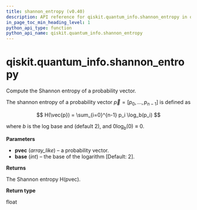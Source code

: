 ```yaml
---
title: shannon_entropy (v0.40)
description: API reference for qiskit.quantum_info.shannon_entropy in qiskit v0.40
in_page_toc_min_heading_level: 1
python_api_type: function
python_api_name: qiskit.quantum_info.shannon_entropy
---
```


<span id="qiskit-quantum-info-shannon-entropy" />

# qiskit.quantum\_info.shannon\_entropy

<Function id="qiskit.quantum_info.shannon_entropy" isDedicatedPage={true} github="https://github.com/qiskit/qiskit/tree/stable/0.23/qiskit/quantum_info/states/utils.py" signature="shannon_entropy(pvec, base=2)">
  Compute the Shannon entropy of a probability vector.

  The shannon entropy of a probability vector $\vec{p} = [p_0, ..., p_{n-1}]$ is defined as

$$
H(\vec{p}) = \sum_{i=0}^{n-1} p_i \log_b(p_i)
$$

  where $b$ is the log base and (default 2), and $0 \log_b(0) \equiv 0$.

  **Parameters**

  *   **pvec** (*array\_like*) – a probability vector.
  *   **base** (*int*) – the base of the logarithm \[Default: 2].

  **Returns**

  The Shannon entropy H(pvec).

  **Return type**

  float
</Function>

